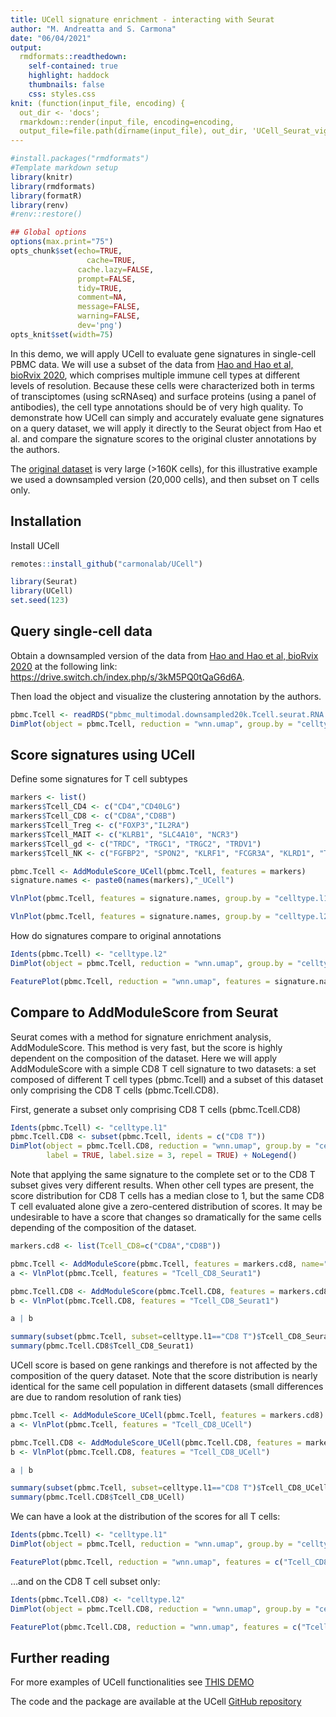 ```yaml
---
title: UCell signature enrichment - interacting with Seurat
author: "M. Andreatta and S. Carmona"
date: "06/04/2021"
output:
  rmdformats::readthedown:
    self-contained: true
    highlight: haddock
    thumbnails: false
    css: styles.css
knit: (function(input_file, encoding) {
  out_dir <- 'docs';
  rmarkdown::render(input_file, encoding=encoding,
  output_file=file.path(dirname(input_file), out_dir, 'UCell_Seurat_vignette.html'))})
---
```


```r
#install.packages("rmdformats")
#Template markdown setup
library(knitr)
library(rmdformats)
library(formatR)
library(renv)
#renv::restore()

## Global options
options(max.print="75")
opts_chunk$set(echo=TRUE,
	             cache=TRUE,
               cache.lazy=FALSE,
               prompt=FALSE,
               tidy=TRUE,
               comment=NA,
               message=FALSE,
               warning=FALSE,
               dev='png')
opts_knit$set(width=75)

```

In this demo, we will apply UCell to evaluate gene signatures in single-cell PBMC data. We will use a subset of the data from [Hao and Hao et al, bioRvix 2020](https://www.biorxiv.org/content/10.1101/2020.10.12.335331v1), which comprises multiple immune cell types at different levels of resolution. Because these cells were characterized both in terms of transciptomes (using scRNAseq) and surface proteins (using a panel of antibodies), the cell type annotations should be of very high quality. To demonstrate how UCell can simply and accurately evaluate gene signatures on a query dataset, we will apply it directly to the Seurat object from Hao et al. and compare the signature scores to the original cluster annotations by the authors.

The [original dataset](https://atlas.fredhutch.org/data/nygc/multimodal/pbmc_multimodal.h5seurat) is very large (>160K cells), for this illustrative example we used a downsampled version (20,000 cells), and then subset on T cells only.

## Installation

Install UCell
```r
remotes::install_github("carmonalab/UCell")

library(Seurat)
library(UCell)
set.seed(123)
```

## Query single-cell data

Obtain a downsampled version of the data from [Hao and Hao et al, bioRvix 2020](https://www.biorxiv.org/content/10.1101/2020.10.12.335331v1) at the following link: [https://drive.switch.ch/index.php/s/3kM5PQ0tQaG6d6A](pbmc_multimodal.downsampled20k.Tcell.seurat.RNA.rds). 

Then load the object and visualize the clustering annotation by the authors.
```r
pbmc.Tcell <- readRDS("pbmc_multimodal.downsampled20k.Tcell.seurat.RNA.rds")
DimPlot(object = pbmc.Tcell, reduction = "wnn.umap", group.by = "celltype.l2", label = TRUE, label.size = 3, repel = TRUE)
```

## Score signatures using UCell

Define some signatures for T cell subtypes
```r
markers <- list()
markers$Tcell_CD4 <- c("CD4","CD40LG")
markers$Tcell_CD8 <- c("CD8A","CD8B")
markers$Tcell_Treg <- c("FOXP3","IL2RA")
markers$Tcell_MAIT <- c("KLRB1", "SLC4A10", "NCR3")
markers$Tcell_gd <- c("TRDC", "TRGC1", "TRGC2", "TRDV1")
markers$Tcell_NK <- c("FGFBP2", "SPON2", "KLRF1", "FCGR3A", "KLRD1", "TRDC")
```

```r
pbmc.Tcell <- AddModuleScore_UCell(pbmc.Tcell, features = markers)
signature.names <- paste0(names(markers),"_UCell")

VlnPlot(pbmc.Tcell, features = signature.names, group.by = "celltype.l1")
```

```r
VlnPlot(pbmc.Tcell, features = signature.names, group.by = "celltype.l2")
```

How do signatures compare to original annotations
```r
Idents(pbmc.Tcell) <- "celltype.l2"
DimPlot(object = pbmc.Tcell, reduction = "wnn.umap", group.by = "celltype.l2", label.size = 3, repel = TRUE, label = T)
```

```r
FeaturePlot(pbmc.Tcell, reduction = "wnn.umap", features = signature.names, ncol=3, order=T)
```

## Compare to AddModuleScore from Seurat

Seurat comes with a method for signature enrichment analysis, AddModuleScore. This method is very fast, but the score is highly dependent on the composition of the dataset. 
Here we will apply AddModuleScore with a simple CD8 T cell signature to two datasets: a set composed of different T cell types (pbmc.Tcell) and a subset of this dataset only comprising the CD8 T cells (pbmc.Tcell.CD8). 

First, generate a subset only comprising CD8 T cells (pbmc.Tcell.CD8)
```r
Idents(pbmc.Tcell) <- "celltype.l1"
pbmc.Tcell.CD8 <- subset(pbmc.Tcell, idents = c("CD8 T"))
DimPlot(object = pbmc.Tcell.CD8, reduction = "wnn.umap", group.by = "celltype.l2", 
        label = TRUE, label.size = 3, repel = TRUE) + NoLegend()
```

Note that applying the same signature to the complete set or to the CD8 T subset gives very different results. When other cell types are present, the score distribution for CD8 T cells has a median close to 1, but the same CD8 T cell evaluated alone give a zero-centered distribution of scores. It may be undesirable to have a score that changes so dramatically for the same cells depending of the composition of the dataset.
```r
markers.cd8 <- list(Tcell_CD8=c("CD8A","CD8B"))

pbmc.Tcell <- AddModuleScore(pbmc.Tcell, features = markers.cd8, name="Tcell_CD8_Seurat")
a <- VlnPlot(pbmc.Tcell, features = "Tcell_CD8_Seurat1")

pbmc.Tcell.CD8 <- AddModuleScore(pbmc.Tcell.CD8, features = markers.cd8, name="Tcell_CD8_Seurat")
b <- VlnPlot(pbmc.Tcell.CD8, features = "Tcell_CD8_Seurat1")

a | b

summary(subset(pbmc.Tcell, subset=celltype.l1=="CD8 T")$Tcell_CD8_Seurat1)
summary(pbmc.Tcell.CD8$Tcell_CD8_Seurat1)
```

UCell score is based on gene rankings and therefore is not affected by the composition of the query dataset. Note that the score distribution is nearly identical for the same cell population in different datasets (small differences are due to random resolution of rank ties)
```r
pbmc.Tcell <- AddModuleScore_UCell(pbmc.Tcell, features = markers.cd8)
a <- VlnPlot(pbmc.Tcell, features = "Tcell_CD8_UCell")

pbmc.Tcell.CD8 <- AddModuleScore_UCell(pbmc.Tcell.CD8, features = markers.cd8)
b <- VlnPlot(pbmc.Tcell.CD8, features = "Tcell_CD8_UCell")

a | b

summary(subset(pbmc.Tcell, subset=celltype.l1=="CD8 T")$Tcell_CD8_UCell)
summary(pbmc.Tcell.CD8$Tcell_CD8_UCell)
```

We can have a look at the distribution of the scores for all T cells:
```r
Idents(pbmc.Tcell) <- "celltype.l1"
DimPlot(object = pbmc.Tcell, reduction = "wnn.umap", group.by = "celltype.l2", label = TRUE, label.size = 3, repel = TRUE)
```

```r
FeaturePlot(pbmc.Tcell, reduction = "wnn.umap", features = c("Tcell_CD8_UCell","Tcell_CD8_Seurat1") , ncol=2, order=T)
```

...and on the CD8 T cell subset only:
```r
Idents(pbmc.Tcell.CD8) <- "celltype.l2"
DimPlot(object = pbmc.Tcell.CD8, reduction = "wnn.umap", group.by = "celltype.l2", label = TRUE, label.size = 3, repel = TRUE) + NoLegend()
```

```r
FeaturePlot(pbmc.Tcell.CD8, reduction = "wnn.umap", features = c("Tcell_CD8_UCell","Tcell_CD8_Seurat1") , ncol=2, order=T)
```

## Further reading

For more examples of UCell functionalities see [THIS DEMO](https://carmonalab.github.io/UCell/UCell_matrix_vignette.html)

The code and the package are available at the UCell [GitHub repository](https://github.com/carmonalab/UCell)









